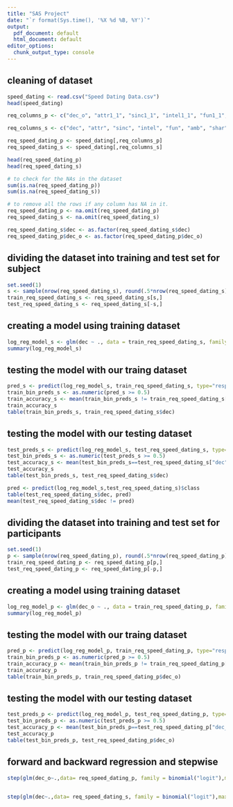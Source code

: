 ```yaml
---
title: "SAS Project"
date: "`r format(Sys.time(), '%X %d %B, %Y')`"
output:
  pdf_document: default
  html_document: default
editor_options:
  chunk_output_type: console
---
```


## cleaning of dataset

```r
speed_dating <- read.csv("Speed Dating Data.csv")
head(speed_dating)

req_columns_p <- c("dec_o", "attr1_1", "sinc1_1", "intel1_1", "fun1_1", "amb1_1", "shar1_1" ,"imprace" , "imprelig")

req_columns_s <- c("dec", "attr", "sinc", "intel", "fun", "amb", "shar" ,"like")

req_speed_dating_p <- speed_dating[,req_columns_p]
req_speed_dating_s <- speed_dating[,req_columns_s]

head(req_speed_dating_p)
head(req_speed_dating_s)

# to check for the NAs in the dataset  
sum(is.na(req_speed_dating_p))
sum(is.na(req_speed_dating_s))

# to remove all the rows if any column has NA in it.  
req_speed_dating_p <- na.omit(req_speed_dating_p)
req_speed_dating_s <- na.omit(req_speed_dating_s)

req_speed_dating_s$dec <- as.factor(req_speed_dating_s$dec)
req_speed_dating_p$dec_o <- as.factor(req_speed_dating_p$dec_o)

```


## dividing the dataset into training and test set for subject

```r
set.seed(1) 
s <- sample(nrow(req_speed_dating_s), round(.5*nrow(req_speed_dating_s)))
train_req_speed_dating_s <- req_speed_dating_s[s,]
test_req_speed_dating_s <- req_speed_dating_s[-s,]
```


## creating a model using training dataset

```r
log_reg_model_s <- glm(dec ~ ., data = train_req_speed_dating_s, family = binomial("logit"),maxit = 100)
summary(log_reg_model_s)

```



## testing the model with our traing dataset

```r
pred_s <- predict(log_reg_model_s, train_req_speed_dating_s, type="response")
train_bin_preds_s <- as.numeric(pred_s >= 0.5)
train_accuracy_s <- mean(train_bin_preds_s != train_req_speed_dating_s["dec"])
train_accuracy_s
table(train_bin_preds_s, train_req_speed_dating_s$dec)
```




## testing the model with our testing dataset

```r
test_preds_s <- predict(log_reg_model_s, test_req_speed_dating_s, type="response")
test_bin_preds_s <- as.numeric(test_preds_s >= 0.5)
test_accuracy_s <- mean(test_bin_preds_s==test_req_speed_dating_s["dec"])
test_accuracy_s
table(test_bin_preds_s, test_req_speed_dating_s$dec)

pred <- predict(log_reg_model_s,test_req_speed_dating_s)$class
table(test_req_speed_dating_s$dec, pred)
mean(test_req_speed_dating_s$dec != pred)

```




## dividing the dataset into training and test set for participants

```r
set.seed(1) 
p <- sample(nrow(req_speed_dating_p), round(.5*nrow(req_speed_dating_p)))
train_req_speed_dating_p <- req_speed_dating_p[p,]
test_req_speed_dating_p <- req_speed_dating_p[-p,]
```


## creating a model using training dataset

```r
log_reg_model_p <- glm(dec_o ~ ., data = train_req_speed_dating_p, family = binomial("logit"),maxit = 100)
summary(log_reg_model_p)

```



## testing the model with our traing dataset

```r
pred_p <- predict(log_reg_model_p, train_req_speed_dating_p, type="response")
train_bin_preds_p <- as.numeric(pred_p >= 0.5)
train_accuracy_p <- mean(train_bin_preds_p != train_req_speed_dating_p["dec_o"])
train_accuracy_p
table(train_bin_preds_p, train_req_speed_dating_p$dec_o)
```


## testing the model with our testing dataset

```r
test_preds_p <- predict(log_reg_model_p, test_req_speed_dating_p, type="response")
test_bin_preds_p <- as.numeric(test_preds_p >= 0.5)
test_accuracy_p <- mean(test_bin_preds_p==test_req_speed_dating_p["dec_o"])
test_accuracy_p
table(test_bin_preds_p, test_req_speed_dating_p$dec_o)
```


## forward and backward regression and stepwise

```r
step(glm(dec_o~.,data= req_speed_dating_p, family = binomial("logit"),maxit = 100),direction="backward")


step(glm(dec~.,data= req_speed_dating_s, family = binomial("logit"),maxit = 100),direction="backward")
```

